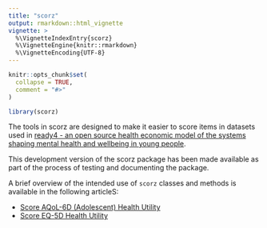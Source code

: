 ```yaml
---
title: "scorz"
output: rmarkdown::html_vignette
vignette: >
  %\VignetteIndexEntry{scorz}
  %\VignetteEngine{knitr::rmarkdown}
  %\VignetteEncoding{UTF-8}
---
```


```r
knitr::opts_chunk$set(
  collapse = TRUE,
  comment = "#>"
)
```

```r
library(scorz)
```
The tools in scorz are designed to make it easier to score items in datasets used in [ready4 - an open source health economic model of the systems shaping mental health and wellbeing in young people](https://www.ready4-dev.com).

This development version of the scorz package has been made available as part of the process of testing and documenting the package. 

A brief overview of the intended use of `scorz` classes and methods is available in the following articleS:

- [Score AQoL-6D (Adolescent) Health Utility](V_01.html)
- [Score EQ-5D Health Utility](V_02.html)
